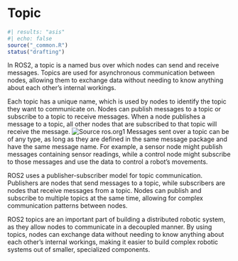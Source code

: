 # Topic
```r
#| results: "asis"
#| echo: false
source("_common.R")
status("drafting")
```


In ROS2, a topic is a named bus over which nodes can send and receive messages. Topics are used for asynchronous communication between nodes, allowing them to exchange data without needing to know anything about each other's internal workings.

Each topic has a unique name, which is used by nodes to identify the topic they want to communicate on. Nodes can publish messages to a topic or subscribe to a topic to receive messages. When a node publishes a message to a topic, all other nodes that are subscribed to that topic will receive the message.
![Source [ros.org](https://docs.ros.org/en/foxy/Tutorials/Beginner-CLI-Tools/Understanding-ROS2-Topics/Understanding-ROS2-Topics.html)](images/topic.gif)1
Messages sent over a topic can be of any type, as long as they are defined in the same message package and have the same message name. For example, a sensor node might publish messages containing sensor readings, while a control node might subscribe to those messages and use the data to control a robot's movements.

ROS2 uses a publisher-subscriber model for topic communication. Publishers are nodes that send messages to a topic, while subscribers are nodes that receive messages from a topic. Nodes can publish and subscribe to multiple topics at the same time, allowing for complex communication patterns between nodes.

ROS2 topics are an important part of building a distributed robotic system, as they allow nodes to communicate in a decoupled manner. By using topics, nodes can exchange data without needing to know anything about each other's internal workings, making it easier to build complex robotic systems out of smaller, specialized components.
